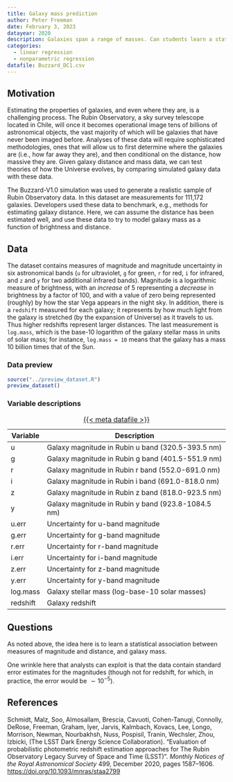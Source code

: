 ```yaml
---
title: Galaxy mass prediction
author: Peter Freeman
date: February 3, 2023
datayear: 2020
description: Galaxies span a range of masses. Can students learn a statistical model that associates a galaxy's mass with its brightness as measured at six wavelengths along with an estimate of its distance from the Earth?
categories:
  - linear regression
  - nonparametric regression
datafile: Buzzard_DC1.csv
---
```


## Motivation

Estimating the properties of galaxies, and even where they are, is a challenging process. The Rubin Observatory, a sky survey telescope located in Chile, will once it becomes operational image tens of billions of astronomical objects, the vast majority of which will be galaxies that have never been imaged before. Analyses of these data will require sophisticated methodologies, ones that will allow us to first determine where the galaxies are (i.e., how far away they are), and then conditional on the distance, how massive they are. Given galaxy distance and mass data, we can test theories of how the Universe evolves, by comparing simulated galaxy data with these data.

The Buzzard-V1.0 simulation was used to generate a realistic sample of Rubin Observatory data. In this dataset are measurements for 111,172 galaxies. Developers used these data to benchmark, e.g., methods for estimating galaxy distance. Here, we can assume the distance has been estimated well, and use these data to try to model galaxy mass as a function of brightness and distance.

## Data

The dataset contains measures of magnitude and magnitude uncertainty in six astronomical bands (`u` for ultraviolet, `g` for green, `r` for red, `i` for infrared, and `z` and `y` for two additional infrared bands). Magnitude is a logarithmic measure of brightness, with an *increase* of 5 representing a *decrease* in brightness by a factor of 100, and with a value of zero being represented (roughly) by how the star Vega appears in the night sky. In addition, there is a `redshift` measured for each galaxy; it represents by how much light from the galaxy is stretched (by the expansion of Universe) as it travels to us. Thus higher redshifts represent larger distances. The last measurement is `log.mass`, which is the base-10 logarithm of the galaxy stellar mass in units of solar mass; for instance, `log.mass = 10` means that the galaxy has a mass 10 billion times that of the Sun.

### Data preview

```r
source("../preview_dataset.R")
preview_dataset()
```

### Variable descriptions

| Variable | Description |
| -------- | ----------- |
| u | Galaxy magnitude in Rubin u band (320.5-393.5 nm) |
| g | Galaxy magnitude in Rubin g band (401.5-551.9 nm) |
| r | Galaxy magnitude in Rubin r band (552.0-691.0 nm) |
| i | Galaxy magnitude in Rubin i band (691.0-818.0 nm) |
| z | Galaxy magnitude in Rubin z band (818.0-923.5 nm) |
| y | Galaxy magnitude in Rubin y band (923.8-1084.5 nm) |
| u.err | Uncertainty for u-band magnitude |
| g.err | Uncertainty for g-band magnitude |
| r.err | Uncertainty for r-band magnitude |
| i.err | Uncertainty for i-band magnitude |
| z.err | Uncertainty for z-band magnitude |
| y.err | Uncertainty for y-band magnitude |
| log.mass | Galaxy stellar mass (log-base-10 solar masses) |
| redshift | Galaxy redshift |

: [{{< meta datafile >}}](../data/{{< meta datafile >}})

## Questions

As noted above, the idea here is to learn a statistical association between measures of magnitude and distance, and galaxy mass.

One wrinkle here that analysts can exploit is that the data contain standard error estimates for the magnitudes (though not for redshift, for which, in practice, the error would be $\sim 10^{-5}$).

## References

Schmidt, Malz, Soo, Almosallam, Brescia, Cavuoti, Cohen-Tanugi, Connolly,
DeRose, Freeman, Graham, Iyer, Jarvis, Kalmbach, Kovacs, Lee, Longo, Morrison,
Newman, Nourbakhsh, Nuss, Pospisil, Tranin, Wechsler, Zhou, Izbicki, (The LSST
Dark Energy Science Collaboration). "Evaluation of probabilistic photometric
redshift estimation approaches for The Rubin Observatory Legacy Survey of Space
and Time (LSST)". *Monthly Notices of the Royal Astronomical Society* 499,
December 2020, pages 1587–1606. <https://doi.org/10.1093/mnras/staa2799>

